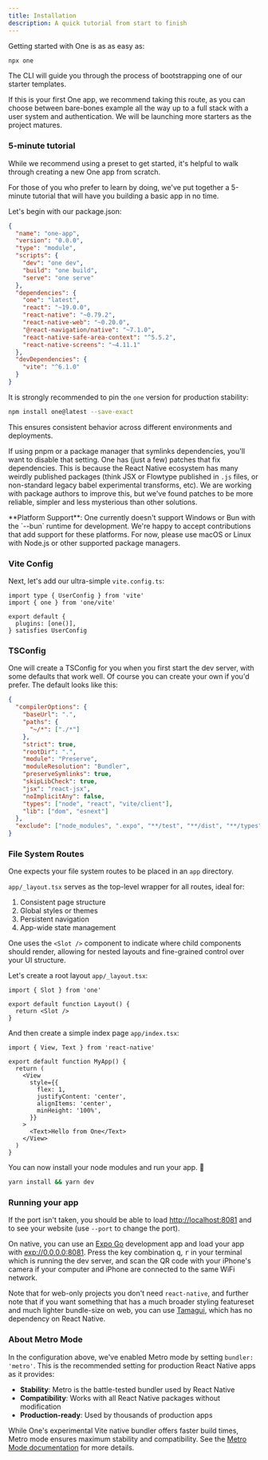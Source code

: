 ```yaml
---
title: Installation
description: A quick tutorial from start to finish
---
```


Getting started with One is as as easy as:

```bash
npx one
```

The CLI will guide you through the process of bootstrapping one of our starter templates.

If this is your first One app, we recommend taking this route, as you can choose between bare-bones example all the way up to a full stack with a user system and authentication. We will be launching more starters as the project matures.

### 5-minute tutorial

While we recommend using a preset to get started, it's helpful to walk through creating a new One app from scratch.

For those of you who prefer to learn by doing, we've put together a 5-minute tutorial that will have you building a basic app in no time.

Let's begin with our package.json:

```json fileName=package.json
{
  "name": "one-app",
  "version": "0.0.0",
  "type": "module",
  "scripts": {
    "dev": "one dev",
    "build": "one build",
    "serve": "one serve"
  },
  "dependencies": {
    "one": "latest",
    "react": "~19.0.0",
    "react-native": "~0.79.2",
    "react-native-web": "~0.20.0",
    "@react-navigation/native": "~7.1.0",
    "react-native-safe-area-context": "^5.5.2",
    "react-native-screens": "~4.11.1"
  },
  "devDependencies": {
    "vite": "^6.1.0"
  }
}
```

It is strongly recommended to pin the `one` version for production stability:

```bash
npm install one@latest --save-exact
```

This ensures consistent behavior across different environments and deployments.

If using pnpm or a package manager that symlinks dependencies, you'll want to disable that setting.
One has (just a few) patches that fix dependencies. This is because the React Native ecosystem has many weirdly published packages (think JSX or Flowtype published in `.js` files, or non-standard legacy babel experimental transforms, etc). We are working with package authors to improve this, but we've found patches to be more reliable, simpler and less mysterious than other solutions.

<Notice>
  **Platform Support**: One currently doesn't support Windows or Bun with the `--bun` runtime for development. We're happy to accept contributions that add support for these platforms. For now, please use macOS or Linux with Node.js or other supported package managers.
</Notice>

### Vite Config

Next, let's add our ultra-simple `vite.config.ts`:

```tsx fileName=vite.config.ts
import type { UserConfig } from 'vite'
import { one } from 'one/vite'

export default {
  plugins: [one()],
} satisfies UserConfig
```

### TSConfig

One will create a TSConfig for you when you first start the dev server, with some defaults that work well. Of course you can create your own if you'd prefer. The default looks like this:

```json
{
  "compilerOptions": {
    "baseUrl": ".",
    "paths": {
      "~/*": ["./*"]
    },
    "strict": true,
    "rootDir": ".",
    "module": "Preserve",
    "moduleResolution": "Bundler",
    "preserveSymlinks": true,
    "skipLibCheck": true,
    "jsx": "react-jsx",
    "noImplicitAny": false,
    "types": ["node", "react", "vite/client"],
    "lib": ["dom", "esnext"]
  },
  "exclude": ["node_modules", ".expo", "**/test", "**/dist", "**/types", "**/__tests__"]
}
```

### File System Routes

One expects your file system routes to be placed in an `app` directory.

`app/_layout.tsx` serves as the top-level wrapper for all routes, ideal for:

1. Consistent page structure
2. Global styles or themes
3. Persistent navigation
4. App-wide state management

One uses the `<Slot />` component to indicate where child components should render, allowing for nested layouts and fine-grained control over your UI structure.

Let's create a root layout `app/_layout.tsx`:

```tsx fileName=app/_layout.tsx
import { Slot } from 'one'

export default function Layout() {
  return <Slot />
}
```

And then create a simple index page `app/index.tsx`:

```tsx fileName=app/index.tsx
import { View, Text } from 'react-native'

export default function MyApp() {
  return (
    <View
      style={{
        flex: 1,
        justifyContent: 'center',
        alignItems: 'center',
        minHeight: '100%',
      }}
    >
      <Text>Hello from One</Text>
    </View>
  )
}
```

You can now install your node modules and run your app. 🎉

```bash
yarn install && yarn dev
```

### Running your app

If the port isn't taken, you should be able to load [http://localhost:8081](http://localhost:8081) and to see your website (use `--port` to change the port).

On native, you can use an [Expo Go](https://apps.apple.com/us/app/expo-go/id982107779) development app and load your app with [exp://0.0.0.0:8081](exp://0.0.0.0.:8081). Press the key combination <kbd>q</kbd>, <kbd>r</kbd> in your terminal which is running the dev server, and scan the QR code with your iPhone's camera if your computer and iPhone are connected to the same WiFi network.

Note that for web-only projects you don't need `react-native`, and further note that if you want something that has a much broader styling featureset and much lighter bundle-size on web, you can use [Tamagui](https://tamagui.dev), which has no dependency on React Native.

### About Metro Mode

In the configuration above, we've enabled Metro mode by setting `bundler: 'metro'`. This is the recommended setting for production React Native apps as it provides:

- **Stability**: Metro is the battle-tested bundler used by React Native
- **Compatibility**: Works with all React Native packages without modification
- **Production-ready**: Used by thousands of production apps

While One's experimental Vite native bundler offers faster build times, Metro mode ensures maximum stability and compatibility. See the [Metro Mode documentation](/docs/metro-mode) for more details.
